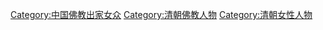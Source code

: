 [[Category:中国佛教出家女众|Category:中国佛教出家女众]]
[[Category:清朝佛教人物|Category:清朝佛教人物]]
[[Category:清朝女性人物|Category:清朝女性人物]]